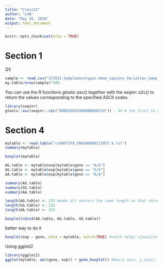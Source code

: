 ```yaml
---
title: "Class13"
author: "LVN"
date: "May 16, 2018"
output: html_document
---
```


```r
knitr::opts_chunk$set(echo = TRUE)
```

# Section 1
Q5
```r
sample <- read.csv("373531-SampleGenotypes-Homo_sapiens_Variation_Sample_rs8067378.csv")
my.table/nrow(sample)*100
```

You can use the R functions gtools::asc() together with the seqinr::s2c() to return the values corresponding to the specified ASCII codes.
```r
library(seqinr)
gtools::asc(seqinr::s2c("DDDDCDEDCDDDDBBDDDCC@")) - 33 # the first 33 ASCII characters have different meaning. quality value starts at 34.
```

# Section 4

```r
mytable <- read.table("rs8067378_ENSG00000172057.6.txt")
summary(mytable)
```

```r
boxplot(mytable)
```

```r
AG.table <- mytable$exp[mytable$geno == "A/G"]
GG.table <- mytable$exp[mytable$geno == "G/G"]
AA.table <- mytable$exp[mytable$geno == "A/A"]

summary(AG.table)
summary(GG.table)
summary(AA.table)

length(AG.table) <- 233 #make all vectors the same length so that cbind would work
length(GG.table) <- 233
length(AA.table) <- 233

boxplot(cbind(AA.table, AG.table, GG.table))

```

better way to do it
```r
boxplot(exp ~ geno, data = mytable, notch=TRUE) #notch helps visualize significance. if notch is TRUE, a notch is drawn in each side of the boxes. If the notches of two plots do not overlap this is ‘strong evidence’ that the two medians differ (Chambers et al, 1983, p. 62). See boxplot.stats for the calculations used.
```

Using ggplot2
```r
library(ggplot2)
ggplot(mytable, aes(geno, exp)) + geom_boxplot() #aes(x axis, y axix), what type of geom plot you want to add to it

```

